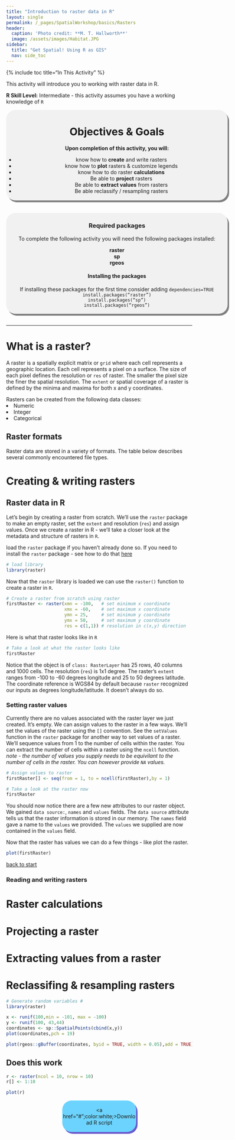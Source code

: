 ```yaml
---
title: "Introduction to raster data in R"
layout: single
permalink: /_pages/SpatialWorkshop/basics/Rasters
header:
  caption: 'Photo credit: **M. T. Hallworth**'
  image: /assets/images/Habitat.JPG
sidebar:
  title: "Get Spatial! Using R as GIS"
  nav: side_toc
---
```

{% include toc title="In This Activity" %}

<a name="TOP"></a>

This activity will introduce you to working with raster data in R.

**R Skill Level:** Intermediate - this activity assumes you have a working knowledge of `R` 


<div style="background-color:rgba(0, 0, 0, 0.0470588); border-radius: 25px; text-align:center; vertical-align: middle; padding:3px 0; width: 600px; margin: auto; box-shadow: 4px 5px gray;">

<h1>Objectives & Goals</h1>      
<b>Upon completion of this activity, you will:</b>
<ul>
<li>know how to <strong>create</strong> and write rasters</li>   
<li>know how to <strong>plot</strong> rasters & customize legends</li>
<li>know how to do raster <strong>calculations</strong></li>
<li>Be able to <strong>project</strong> rasters</li>             
<li>Be able to <strong>extract values</strong> from rasters</li>             
<li>Be able reclassify / resampling rasters</li> 
</ul>
</div>

<br>
<br>
<a name="install.packages"></a>
<div style="background-color:rgba(0, 1, 1, 0.0470588); border-radius: 25px; text-align:center; vertical-align: middle; padding:2px 0; width: 600px; margin: auto; box-shadow: 4px 5px gray;">
<h3> Required packages</h3> 
To complete the following activity you will need the following packages installed:

<strong>raster</strong>               
<strong>sp</strong>     
<strong>rgeos</strong>        
  
<h4>Installing the packages</h4>     
If installing these packages for the first time consider adding <code>dependencies=TRUE</code>   
<code>install.packages("raster")</code>        
<code>install.packages("sp")</code>        
<code>install.packages("rgeos")</code>

</div>
        
<br>
<hr> 

# What is a raster?    
A raster is a spatially explicit matrix or `grid` where each cell represents a geographic location. Each cell represents a pixel on a surface. The size of each pixel defines the resolution or `res` of raster. The smaller the pixel size the finer the spatial resolution. The `extent` or spatial coverage of a raster is defined by the minima and maxima for both x and y coordinates.

Rasters can be created from the following data classes:
<ui>
<li> Numeric </li>
<li> Integer </li>
<li> Categorical </li>
</ui>

## Raster formats 
Raster data are stored in a variety of formats. The table below describes several commonly encountered file types. 

# Creating & writing rasters   
## Raster data in R
Let's begin by creating a raster from scratch. We'll use the `raster` package to make an empty raster, set the `extent` and resolution (`res`) and assign values. Once we create a raster in R - we'll take a closer look at the metadata and structure of rasters in `R`.

load the `raster` package if you haven't already done so. If you need to install the `raster` package - see how to do that [here](#install.packages)
```r
# load library
library(raster)
```

Now that the `raster` library is loaded we can use the `raster()` function to create a raster in `R`. 
```r
# Create a raster from scratch using raster
firstRaster <- raster(xmn = -100,   # set minimum x coordinate
                      xmx = -60,    # set maximum x coordinate
                      ymn = 25,     # set minimum y coordinate
                      ymx = 50,     # set maximum y coordinate
                      res = c(1,1)) # resolution in c(x,y) direction
```

Here is what that raster looks like in `R`
```r
# Take a look at what the raster looks like
firstRaster
```
Notice that the object is of `class: RasterLayer` has 25 rows, 40 columns and 1000 cells. The resolution (`res`) is 1x1 degree. The raster's `extent` ranges from -100 to -60 degrees longitude and 25 to 50 degrees latitude. The coordinate reference is WGS84 by default because `raster` recognized our inputs as degrees longitude/latitude. It doesn't always do so. 

### Setting raster values
Currently there are no values associated with the raster layer we just created. It's empty. We can assign values to the raster in a few ways. We'll set the values of the raster using the `[]` convention. See the `setValues` function in the `raster` package for another way to set values of a raster. We'll sequence values from 1 to the number of cells within the raster. You can extract the number of cells within a raster using the `ncell` function.   
*note - the number of values you supply needs to be equivilant to the number of cells in the raster. You can however provide `NA` values.*
```r
# Assign values to raster 
firstRaster[] <- seq(from = 1, to = ncell(firstRaster),by = 1)

# Take a look at the raster now
firstRaster
```

You should now notice there are a few new attributes to our raster object. We gained `data source:`, `names` and `values` fields. The `data source` attribute tells us that the raster information is stored in our memory. The `names` field gave a name to the `values` we provided. The `values` we supplied are now contained in the `values` field. 

Now that the raster has values we can do a few things - like plot the raster.
```r
plot(firstRaster)
```

[back to start](#TOP)

### Reading and writing rasters

# Raster calculations 

# Projecting a raster 

# Extracting values from a raster

# Reclassifing & resampling rasters

```r
# Generate random variables #
library(raster)

x <- runif(100,min = -101, max = -100)
y <- runif(100, 43,44)
coordinates <- sp::SpatialPoints(cbind(x,y))
plot(coordinates,pch = 19)

plot(rgeos::gBuffer(coordinates, byid = TRUE, width = 0.05),add = TRUE)
```

## Does this work
```r
r <- raster(ncol = 10, nrow = 10)
r[] <- 1:10
```

```r
plot(r)
```

<div style="background-color:rgb(108, 211, 254); border-radius: 25px; text-align:center; vertical-align: middle; padding: 3px 0; margin: auto; width:200px; box-shadow: 4px 5px #6a5acd;">
<a href="#";color:white;>Download R script</a>
</div>